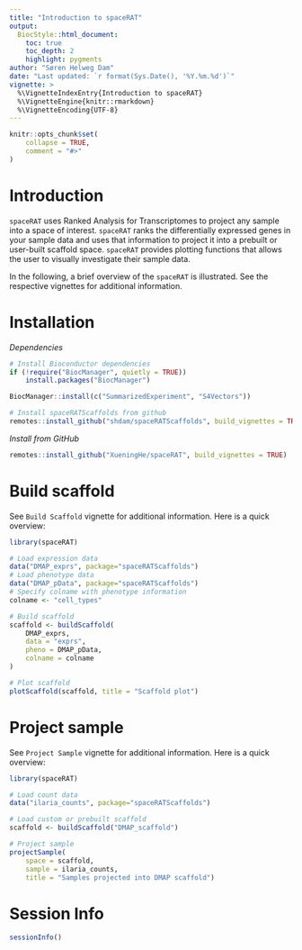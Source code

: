 ```yaml
---
title: "Introduction to spaceRAT"
output: 
  BiocStyle::html_document:
    toc: true
    toc_depth: 2
    highlight: pygments
author: "Søren Helweg Dam"
date: "Last updated: `r format(Sys.Date(), '%Y.%m.%d')`"
vignette: >
  %\VignetteIndexEntry{Introduction to spaceRAT}
  %\VignetteEngine{knitr::rmarkdown}
  %\VignetteEncoding{UTF-8}
---
```


```r
knitr::opts_chunk$set(
    collapse = TRUE,
    comment = "#>"
)
```

# Introduction

`spaceRAT` uses Ranked Analysis for Transcriptomes to project
any sample into a space of interest.
`spaceRAT` ranks the differentially expressed genes in your sample data
and uses that information to project it into a prebuilt or
user-built scaffold space. `spaceRAT` provides plotting functions that
allows the user to visually investigate their sample data.

In the following, a brief overview of the `spaceRAT` is illustrated. 
See the respective vignettes for additional information.

# Installation

*Dependencies*

```r
# Install Bioconductor dependencies
if (!require("BiocManager", quietly = TRUE))
    install.packages("BiocManager")

BiocManager::install(c("SummarizedExperiment", "S4Vectors"))

# Install spaceRATScaffolds from github
remotes::install_github("shdam/spaceRATScaffolds", build_vignettes = TRUE)
```


*Install from GitHub*
``` r
remotes::install_github("XueningHe/spaceRAT", build_vignettes = TRUE)
```


# Build scaffold

See `Build Scaffold` vignette for additional information. 
Here is a quick overview:

```r
library(spaceRAT)

# Load expression data
data("DMAP_exprs", package="spaceRATScaffolds")
# Load phenotype data
data("DMAP_pData", package="spaceRATScaffolds")
# Specify colname with phenotype information
colname <- "cell_types"

# Build scaffold
scaffold <- buildScaffold(
    DMAP_exprs,
    data = "exprs",
    pheno = DMAP_pData,
    colname = colname
)

# Plot scaffold
plotScaffold(scaffold, title = "Scaffold plot")
```


# Project sample

See `Project Sample` vignette for additional information.
Here is a quick overview:

```r
library(spaceRAT)

# Load count data
data("ilaria_counts", package="spaceRATScaffolds")

# Load custom or prebuilt scaffold
scaffold <- buildScaffold("DMAP_scaffold")

# Project sample
projectSample(
    space = scaffold,
    sample = ilaria_counts,
    title = "Samples projected into DMAP scaffold")
```

# Session Info

```r
sessionInfo()
```
